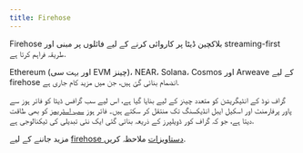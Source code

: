 ```yaml
---
title: Firehose
---
```


Firehose بلاکچین ڈیٹا پر کاروائی کرنے کے لیے فائلوں پر مبنی اور streaming-first طریقہ فراہم کرتا ہے.

Ethereum (اور بہت سی EVM چینز)، NEAR، Solana، Cosmos اور Arweave کے لیے firehose انضمام بنائی گئ ہیں، جن میں مزید کام جاری ہے.

گراف نوڈ کے انٹیگریشن کو متعدد چینز کے لیے بنایا گیا ہے، اس لیے سب گرافس ڈیٹا کو فائر ہوز سے پاور پرفارمنٹ اور اسکیل ایبل انڈیکسنگ تک منتقل کر سکتے ہیں۔ فائر ہوز [سب اسٹریمز](/substreams) کو بھی طاقت دیتا ہے، جو کہ گراف کور ڈویلپرز کے ذریعہ بنائی گئی ایک نئی تبدیلی کی ٹیکنالوجی ہے.

مزید جاننے کے لیے [firehose دستاویزات](https://firehose.streamingfast.io/) ملاحظہ کریں.
